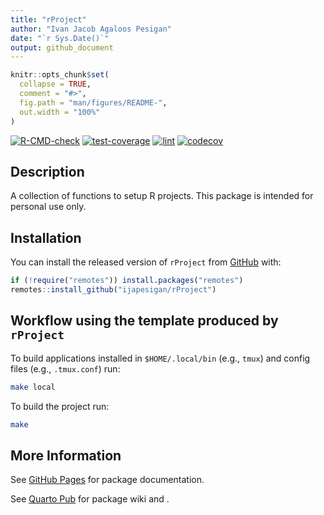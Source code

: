 ```yaml
---
title: "rProject"
author: "Ivan Jacob Agaloos Pesigan"
date: "`r Sys.Date()`"
output: github_document
---
```


<!-- README.md is generated from README.Rmd. Please edit that file -->

```r
knitr::opts_chunk$set(
  collapse = TRUE,
  comment = "#>",
  fig.path = "man/figures/README-",
  out.width = "100%"
)
```

<!-- badges: start -->
[![R-CMD-check](https://github.com/ijapesigan/rProject/workflows/R-CMD-check/badge.svg)](https://github.com/ijapesigan/rProject/actions)
[![test-coverage](https://github.com/ijapesigan/rProject/actions/workflows/test-coverage.yaml/badge.svg)](https://github.com/ijapesigan/rProject/actions/workflows/test-coverage.yaml)
[![lint](https://github.com/ijapesigan/rProject/actions/workflows/lint.yaml/badge.svg)](https://github.com/ijapesigan/rProject/actions/workflows/lint.yaml)
[![codecov](https://codecov.io/gh/ijapesigan/rProject/branch/main/graph/badge.svg)](https://codecov.io/gh/ijapesigan/rProject)
<!-- badges: end -->

## Description

A collection of functions to setup R projects.
This package is intended for personal use only.

## Installation

You can install the released version of
`rProject`
from
[GitHub](https://github.com/ijapesigan/rProject) with:

```r
if (!require("remotes")) install.packages("remotes")
remotes::install_github("ijapesigan/rProject")
```

## Workflow using the template produced by `rProject`

To build applications installed in `$HOME/.local/bin` (e.g., `tmux`)
and config files (e.g., `.tmux.conf`) run:

```bash
make local
```

To build the project run:

```bash
make
```

## More Information

See
[GitHub Pages](https://ijapesigan.github.io/rProject/index.html)
for package documentation.

See
[Quarto Pub](https://ijapesigan.quarto.pub/rproject)
for package wiki and .
